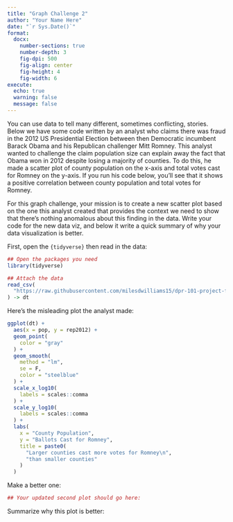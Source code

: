 ```yaml
---
title: "Graph Challenge 2"
author: "Your Name Here"
date: "`r Sys.Date()`"
format: 
  docx:
    number-sections: true
    number-depth: 3
    fig-dpi: 500
    fig-align: center
    fig-height: 4
    fig-width: 6
execute: 
  echo: true
  warning: false
  message: false
---
```


You can use data to tell many different, sometimes conflicting, stories. Below we have some code written by an analyst who claims there was fraud in the 2012 US Presidential Election between then Democratic incumbent Barack Obama and his Republican challenger Mitt Romney. This analyst wanted to challenge the claim population size can explain away the fact that Obama won in 2012 despite losing a majority of counties. To do this, he made a scatter plot of county population on the x-axis and total votes cast for Romney on the y-axis. If you run his code below, you'll see that it shows a positive correlation between county population and total votes for Romney.

For this graph challenge, your mission is to create a new scatter plot based on the one this analyst created that provides the context we need to show that there's nothing anomalous about this finding in the data. Write your code for the new data viz, and below it write a quick summary of why your data visualization is better.

First, open the `{tidyverse}` then read in the data:

```r
## Open the packages you need
library(tidyverse)

## Attach the data 
read_csv(
  "https://raw.githubusercontent.com/milesdwilliams15/dpr-101-project-files/refs/heads/main/_data/election.csv"
) -> dt

```

Here's the misleading plot the analyst made:

```r
ggplot(dt) +
  aes(x = pop, y = rep2012) +
  geom_point(
    color = "gray"
  ) +
  geom_smooth(
    method = "lm",
    se = F,
    color = "steelblue"
  ) +
  scale_x_log10(
    labels = scales::comma
  ) +
  scale_y_log10(
    labels = scales::comma
  ) +
  labs(
    x = "County Population",
    y = "Ballots Cast for Romney",
    title = paste0(
      "Larger counties cast more votes for Romney\n",
      "than smaller counties"
    )
  )
```
Make a better one:

```r
## Your updated second plot should go here:

```

Summarize why this plot is better:

